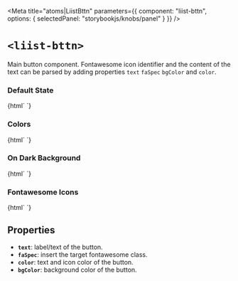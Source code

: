 
<Meta
  title="atoms|LiistBttn"
  parameters={{
    component: "liist-bttn",
    options: { selectedPanel: "storybookjs/knobs/panel" }
  }}
/>

# `<liist-bttn>`

Main button component. Fontawesome icon identifier and the content of the text can be parsed by adding properties `text` `faSpec` `bgColor` and `color`.

### Default State
<Preview>
  <Story name="">
    {html`
      <liist-bttn></liist-bttn>
    `}
  </Story>
</Preview>

### Colors
<Preview>
  <Story name="colors and icons">
    {html`
      <liist-bttn
        bgColor="#2A2A2A"
        color="white"
        text="Send Suggestion"
        faSpec="far fa-envelope"
      ></liist-bttn>
      <liist-bttn
        color="white"
        bgColor="#9697fb"
        text="Open in Google Maps"
        faSpec="fas fa-location-arrow"
      ></liist-bttn>
      <liist-bttn
        color="white"
        bgColor="#76d672"
        text="Call Restaurant"
        faSpec="fas fa-phone"
      ></liist-bttn>
      <liist-bttn
        text="View Map"
        faSpec="far fa-map"
      ></liist-bttn>
      <liist-bttn
        bgColor="white"
        color="black"
        text="View Map"
        faSpec="far fa-map"
      ></liist-bttn>
    `}
  </Story>
</Preview>

### On Dark Background
<Preview>
  <Story name="on dark background">
    {html`
      <liist-bttn
        bgColor="#2A2A2A"
        color="white"
        text="Send Suggestion"
        faSpec="far fa-envelope"
      ></liist-bttn>
      <liist-bttn
        color="white"
        bgColor="#9697fb"
        text="Open in Google Maps"
        faSpec="fas fa-location-arrow"
      ></liist-bttn>
      <liist-bttn
        color="white"
        bgColor="#76d672"
        text="Call Restaurant"
        faSpec="fas fa-phone"
      ></liist-bttn>
      <liist-bttn
        text="View Map"
        faSpec="far fa-map"
      ></liist-bttn>
      <liist-bttn
        bgColor="white"
        color="black"
        text="View Map"
        faSpec="far fa-map"
      ></liist-bttn>
    `}
  </Story>
</Preview>

### Fontawesome Icons
<Preview>
<Story name="with icon">
  {html`
    <liist-bttn></liist-bttn>
  `}
</Story>
</Preview>

## Properties

- **`text`**: label/text of the button.
- **`faSpec`**: insert the target fontawesome class.
- **`color`**: text and icon color of the button.
- **`bgColor`**: background color of the button.
